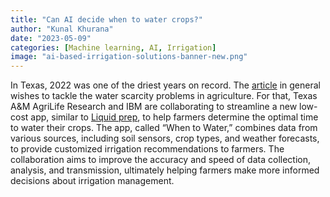 ```yaml
---
title: "Can AI decide when to water crops?"
author: "Kunal Khurana"
date: "2023-05-09"
categories: [Machine learning, AI, Irrigation]
image: "ai-based-irrigation-solutions-banner-new.png"
---
```

In Texas, 2022 was one of the driest years on record. The [article](https://agrilifetoday.tamu.edu/2023/04/25/texas-am-agrilife-research-ibm-streamline-when-to-water-app-and-sensors-for-producers/) in general wishes to tackle the water scarcity problems in agriculture. For that, Texas A&M AgriLife Research and IBM are collaborating to streamline a new low-cost app, similar to [Liquid prep](https://github.com/Liquid-Prep), to help farmers determine the optimal time to water their crops. The app, called "When to Water," combines data from various sources, including soil sensors, crop types, and weather forecasts, to provide customized irrigation recommendations to farmers. The collaboration aims to improve the accuracy and speed of data collection, analysis, and transmission, ultimately helping farmers make more informed decisions about irrigation management.